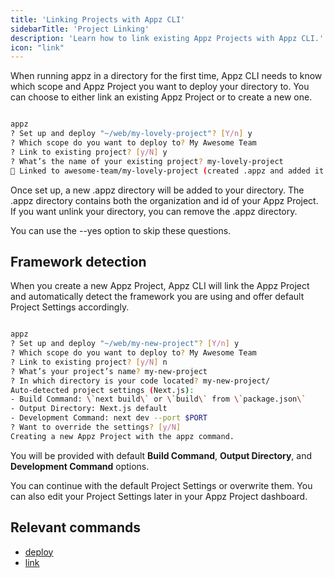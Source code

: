 ```yaml
---
title: 'Linking Projects with Appz CLI'
sidebarTitle: 'Project Linking'
description: 'Learn how to link existing Appz Projects with Appz CLI.'
icon: "link"
---
```


When running appz in a directory for the first time, Appz CLI needs to know which scope and Appz Project you want to deploy your directory to. You can choose to either link an existing Appz Project or to create a new one.


```bash terminal

appz
? Set up and deploy "~/web/my-lovely-project"? [Y/n] y
? Which scope do you want to deploy to? My Awesome Team
? Link to existing project? [y/N] y
? What’s the name of your existing project? my-lovely-project
🔗 Linked to awesome-team/my-lovely-project (created .appz and added it to .gitignore)
```

Once set up, a new .appz directory will be added to your directory. The .appz directory contains both the organization and id of your Appz Project. If you want unlink your directory, you can remove the .appz directory.

You can use the --yes option to skip these questions.

## Framework detection
When you create a new Appz Project, Appz CLI will link the Appz Project and automatically detect the framework you are using and offer default Project Settings accordingly.

```bash terminal

appz
? Set up and deploy "~/web/my-new-project"? [Y/n] y
? Which scope do you want to deploy to? My Awesome Team
? Link to existing project? [y/N] n
? What’s your project’s name? my-new-project
? In which directory is your code located? my-new-project/
Auto-detected project settings (Next.js):
- Build Command: \`next build\` or \`build\` from \`package.json\`
- Output Directory: Next.js default
- Development Command: next dev --port $PORT
? Want to override the settings? [y/N]
Creating a new Appz Project with the appz command.
```

You will be provided with default **Build Command**, **Output Directory**, and **Development Command** options.

You can continue with the default Project Settings or overwrite them. You can also edit your Project Settings later in your Appz Project dashboard.

## Relevant commands
- [deploy](/cli/commands/deploy)
- [link](/cli/commands/link)
